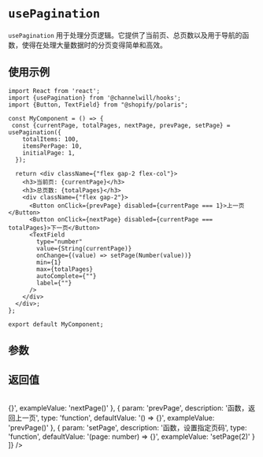 
<Meta title="Hooks/usePagination" />

# `usePagination`

`usePagination` 用于处理分页逻辑。它提供了当前页、总页数以及用于导航的函数，使得在处理大量数据时的分页变得简单和高效。


## 使用示例
```tsx
import React from 'react';
import {usePagination} from '@channelwill/hooks';
import {Button, TextField} from "@shopify/polaris";

const MyComponent = () => {
 const {currentPage, totalPages, nextPage, prevPage, setPage} = usePagination({
    totalItems: 100,
    itemsPerPage: 10,
    initialPage: 1,
  });

  return <div className={"flex gap-2 flex-col"}>
    <h3>当前页: {currentPage}</h3>
    <h3>总页数: {totalPages}</h3>
    <div className={"flex gap-2"}>
      <Button onClick={prevPage} disabled={currentPage === 1}>上一页</Button>
      <Button onClick={nextPage} disabled={currentPage === totalPages}>下一页</Button>
      <TextField
        type="number"
        value={String(currentPage)}
        onChange={(value) => setPage(Number(value))}
        min={1}
        max={totalPages}
        autoComplete={""}
        label={""}
      />
    </div>
  </div>;
};

export default MyComponent;
```

## 参数
<Table parameters={[
    {
        param: 'totalItems',
        description: '数据的总项数',
        type: 'number',
        defaultValue: '0',
        exampleValue: '100'
    },
    {
        param: 'itemsPerPage',
        description: '每页显示的项数',
        type: 'number',
        defaultValue: '10',
        exampleValue: '10'
    },
    {
        param: 'initialPage',
        description: '初始页码，默认为 1',
        type: 'number',
        defaultValue: '1',
        exampleValue: '1'
    }
]} />

## 返回值

<Table parameters={[
    {
        param: 'currentPage',
        description: '当前页码',
        type: 'number',
        defaultValue: '1',
        exampleValue: '1'
    },
    {
        param: 'totalPages',
        description: '总页数',
        type: 'number',
        defaultValue: '0',
        exampleValue: '10'
    },
    {
        param: 'nextPage',
        description: '函数，前往下一页',
        type: 'function',
        defaultValue: '() => {}',
        exampleValue: 'nextPage()'
    },
    {
        param: 'prevPage',
        description: '函数，返回上一页',
        type: 'function',
        defaultValue: '() => {}',
        exampleValue: 'prevPage()'
    },
    {
        param: 'setPage',
        description: '函数，设置指定页码',
        type: 'function',
        defaultValue: '(page: number) => {}',
        exampleValue: 'setPage(2)'
    }
]} />

